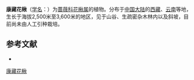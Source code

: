 {{Speciesbox
| name = 康藏花楸
| status = 
| status_system = 
| image =
| genus = Sorbus
| species = thibetica
| authority = (Card.) Hand.-Mazz.
}}

'''康藏花楸'''（[[学名|学名]]：{{lang|la|''Sorbus thibetica''}}）为[[蔷薇科|蔷薇科]][[花楸属|花楸属]]的植物。分布于[[中国大陆|中国大陆]]的[[西藏|西藏]]、[[云南|云南]]等地，生长于海拔2,500米至3,600米的地区，见于山谷、生疏密杂木林内以及斜坡，目前尚未由人工引种栽培。

== 参考文献 ==
<div class="references-small">
* {{cite web| url =http://www.bioinfo.cn/db05/KmzwSpecies.php?action=view&id=19315| title =康藏花楸| work =《中国高等植物数据库全库》| publisher =中国科学院微生物研究所| author =昆明植物研究所| accessdate =2009-02-25| deadurl =yes| archiveurl =https://web.archive.org/web/20160305071351/http://www.bioinfo.cn/db05/KmzwSpecies.php?action=view&id=19315| archivedate =2016-03-05}}
</div>
{{Taxonbar|from=Q11064060}}

[[Category:花楸属|康藏花楸]]


{{植物小作品}}